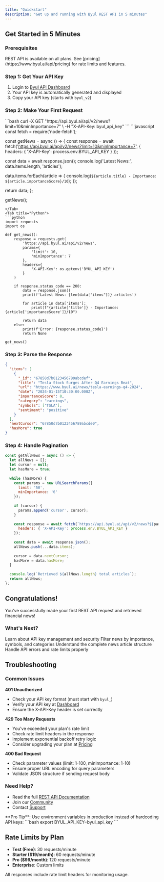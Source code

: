 ```yaml
---
title: "Quickstart"
description: "Get up and running with Byul REST API in 5 minutes"
---
```


## Get Started in 5 Minutes

### Prerequisites

<Info>
REST API is available on all plans. See [pricing](https://www.byul.ai/api/pricing) for rate limits and features.
</Info>

### Step 1: Get Your API Key

1. Login to [Byul API Dashboard](https://www.byul.ai/api/dashboard)
2. Your API key is automatically generated and displayed
3. Copy your API key (starts with `byul_v2`)

### Step 2: Make Your First Request

<Tabs>
<Tab title="curl">
```bash
curl -X GET "https://api.byul.ai/api/v2/news?limit=10&minImportance=7" \
  -H "X-API-Key: byul_api_key"
```
</Tab>
<Tab title="Node.js">
```javascript
const fetch = require('node-fetch');

const getNews = async () => {
  const response = await fetch('https://api.byul.ai/api/v2/news?limit=10&minImportance=7', {
    headers: {
      'X-API-Key': process.env.BYUL_API_KEY
    }
  });
  
  const data = await response.json();
  console.log('Latest News:', data.items.length, 'articles');
  
  data.items.forEach(article => {
    console.log(`${article.title} - Importance: ${article.importanceScore}/10`);
  });
  
  return data;
};

getNews();
```
</Tab>
<Tab title="Python">
```python
import requests
import os

def get_news():
    response = requests.get(
        'https://api.byul.ai/api/v2/news',
        params={
            'limit': 10,
            'minImportance': 7
        },
        headers={
            'X-API-Key': os.getenv('BYUL_API_KEY')
        }
    )
    
    if response.status_code == 200:
        data = response.json()
        print(f'Latest News: {len(data["items"])} articles')
        
        for article in data['items']:
            print(f"{article['title']} - Importance: {article['importanceScore']}/10")
        
        return data
    else:
        print(f'Error: {response.status_code}')
        return None

get_news()
```
</Tab>
</Tabs>

### Step 3: Parse the Response

```json
{
  "items": [
    {
      "_id": "67850d7b0123456789abcdef",
      "title": "Tesla Stock Surges After Q4 Earnings Beat",
      "url": "https://www.byul.ai/news/tesla-earnings-q4-2024",
      "date": "2024-01-15T10:30:00.000Z",
      "importanceScore": 8,
      "category": "earnings",
      "symbols": ["TSLA"],
      "sentiment": "positive"
    }
  ],
  "nextCursor": "67850d7b0123456789abcde0",
  "hasMore": true
}
```

### Step 4: Handle Pagination

```javascript
const getAllNews = async () => {
  let allNews = [];
  let cursor = null;
  let hasMore = true;
  
  while (hasMore) {
    const params = new URLSearchParams({
      limit: '50',
      minImportance: '6'
    });
    
    if (cursor) {
      params.append('cursor', cursor);
    }
    
    const response = await fetch(`https://api.byul.ai/api/v2/news?${params}`, {
      headers: { 'X-API-Key': process.env.BYUL_API_KEY }
    });
    
    const data = await response.json();
    allNews.push(...data.items);
    
    cursor = data.nextCursor;
    hasMore = data.hasMore;
  }
  
  console.log(`Retrieved ${allNews.length} total articles`);
  return allNews;
};
```

## Congratulations!

You've successfully made your first REST API request and retrieved financial news!

### What's Next?

<CardGroup cols={2}>
<Card title="Authentication" href="/rest-api/authentication">
Learn about API key management and security
</Card>
<Card title="Filtering News" href="/rest-api/news/filtering">
Filter news by importance, symbols, and categories
</Card>
<Card title="Data Format" href="/rest-api/news/data-format">
Understand the complete news article structure
</Card>
<Card title="Error Handling" href="/rest-api/error-handling">
Handle API errors and rate limits properly
</Card>
</CardGroup>

## Troubleshooting

### Common Issues

**401 Unauthorized**
- Check your API key format (must start with `byul_`)
- Verify your API key at [Dashboard](https://www.byul.ai/api/dashboard)
- Ensure the X-API-Key header is set correctly

**429 Too Many Requests**
- You've exceeded your plan's rate limit
- Check rate limit headers in the response
- Implement exponential backoff retry logic
- Consider upgrading your plan at [Pricing](https://www.byul.ai/api/pricing)

**400 Bad Request**
- Check parameter values (limit: 1-100, minImportance: 1-10)
- Ensure proper URL encoding for query parameters
- Validate JSON structure if sending request body

### Need Help?

- Read the full [REST API Documentation](/rest-api/overview)
- Join our [Community](https://www.byul.ai/community)
- Contact [Support](https://www.byul.ai/contact)

<Info>
**Pro Tip**: Use environment variables in production instead of hardcoding API keys:
```bash
export BYUL_API_KEY=byul_api_key
```
</Info>

## Rate Limits by Plan

- **Test (Free)**: 30 requests/minute
- **Starter ($19/month)**: 60 requests/minute
- **Pro ($99/month)**: 120 requests/minute
- **Enterprise**: Custom limits

All responses include rate limit headers for monitoring usage.